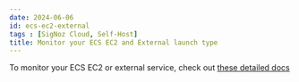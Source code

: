 ```yaml
---
date: 2024-06-06
id: ecs-ec2-external
tags : [SigNoz Cloud, Self-Host]
title: Monitor your ECS EC2 and External launch type
---
```


To monitor your ECS EC2 or external service, check out [these detailed docs](https://signoz.io/docs/userguide/collecting-ecs-logs-and-metrics/)